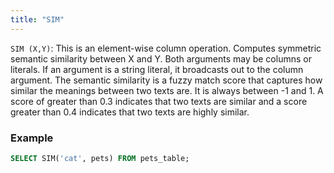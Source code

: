 ```yaml
---
title: "SIM"
---
```


`SIM (X,Y)`: This is an element-wise column operation. Computes symmetric
semantic similarity between X and Y. Both arguments may be columns or literals.
If an argument is a string literal, it broadcasts out to the column argument.
The semantic similarity is a fuzzy match score that captures how similar the
meanings between two texts are. It is always between -1 and 1. A score of
greater than 0.3 indicates that two texts are similar and a score greater than
0.4 indicates that two texts are highly similar.

### Example

```sql
SELECT SIM('cat', pets) FROM pets_table;
```
